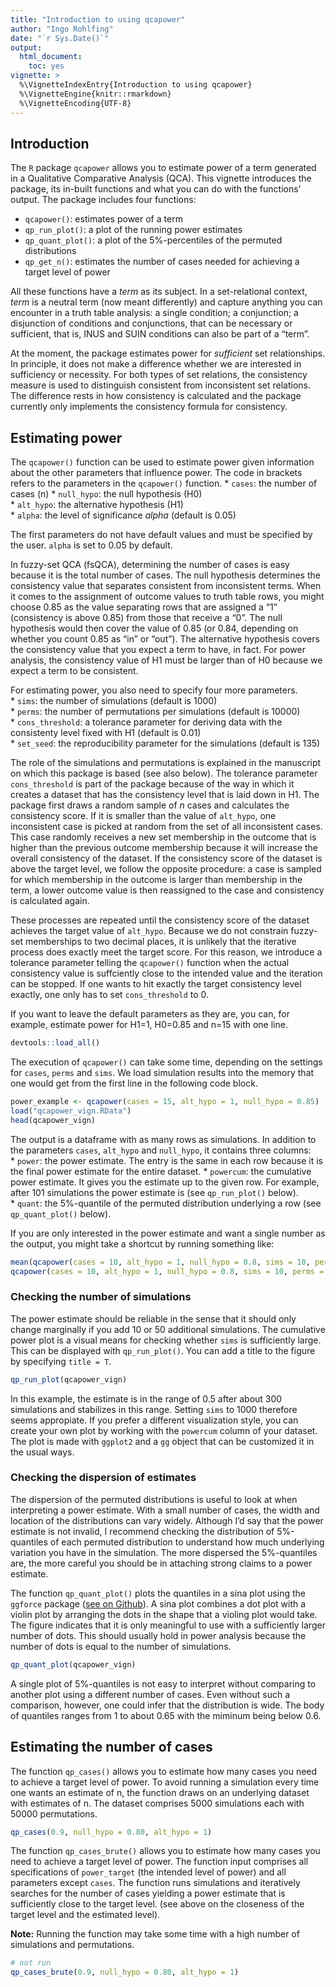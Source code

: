 ```yaml
---
title: "Introduction to using qcapower"
author: "Ingo Rohlfing"
date: "`r Sys.Date()`"
output:
  html_document:
    toc: yes
vignette: >
  %\VignetteIndexEntry{Introduction to using qcapower}
  %\VignetteEngine{knitr::rmarkdown}
  %\VignetteEncoding{UTF-8}
---
```


## Introduction

The `R` package `qcapower` allows you to estimate power of a term generated in a Qualitative Comparative Analysis (QCA). This vignette introduces the package, its in-built functions and what you can do with the functions' output. The package includes four functions:  

* `qcapower()`: estimates power of a term  
* `qp_run_plot()`: a plot of the running power estimates  
* `qp_quant_plot()`: a plot of the 5%-percentiles of the permuted distributions  
* `qp_get_n()`: estimates the number of cases needed for achieving a target level of power

All these functions have a *term* as its subject. In a set-relational context, *term* is a neutral term (now meant differently) and capture anything you can encounter in a truth table analysis: a single condition; a conjunction; a disjunction of conditions and conjunctions, that can be necessary or sufficient, that is, INUS and SUIN conditions can also be part of a "term".

At the moment, the package estimates power for *sufficient* set relationships. In principle, it does not make a difference whether we are interested in sufficiency or necessity. For both types of set relations, the consistency measure is used to distinguish consistent from inconsistent set relations. The difference rests in how consistency is calculated and the package currently only implements the consistency formula for consistency.


## Estimating power

The `qcapower()` function can be used to estimate power given information about the other parameters that influence power. The code in brackets refers to the parameters in the `qcapower()` function.
* `cases`: the number of cases (n)
* `null_hypo`: the null hypothesis (H0)  
* `alt_hypo`: the alternative hypothesis (H1)  
* `alpha`: the level of significance *alpha* (default is 0.05)

The first parameters do not have default values and must be specified by the user. `alpha` is set to 0.05 by default.  

In fuzzy-set QCA (fsQCA), determining the number of cases is easy because it is the total number of cases. The null hypothesis determines the consistency value that separates consistent from inconsistent terms. When it comes to the assignment of outcome values to truth table rows, you might choose 0.85 as the value separating rows that are assigned a "1" (consistency is above 0.85) from those that receive a "0". The null hypothesis would then cover the value of 0.85 (or 0.84, depending on whether you count 0.85 as "in" or "out"). The alternative hypothesis covers the consistency value that you expect a term to have, in fact. For power analysis, the consistency value of H1 must be larger than of H0 because we expect a term to be consistent.

For estimating power, you also need to specify four more parameters.  
* `sims`: the number of simulations (default is 1000)  
* `perms`: the number of permutations per simulations (default is 10000)  
* `cons_threshold`: a tolerance parameter for deriving data with the consistenty level fixed with H1 (default is 0.01)  
* `set_seed`: the reproducibility parameter for the simulations (default is 135)

The role of the simulations and permutations is explained in the manuscript on which this package is based (see also below). The tolerance parameter `cons_threshold` is part of the package because of the way in which it creates a dataset that has the consistency level that is laid down in H1. The package first draws a random sample of *n* cases and calculates the consistency score. If it is smaller than the value of `alt_hypo`, one inconsistent case is picked at random from the set of all inconsistent cases. This case randomly receives a new set membership in the outcome that is higher than the previous outcome membership because it will increase the overall consistency of the dataset. If the consistency score of the dataset is above the target level, we follow the opposite procedure: a case is sampled for which membership in the outcome is larger than membership in the term, a lower outcome value is then reassigned to the case and consistency is calculated again.

These processes are repeated until the consistency score of the dataset achieves the target value of `alt_hypo`. Because we do not constrain fuzzy-set memberships to two decimal places, it is unlikely that the iterative process does exactly meet the target score. For this reason, we introduce a tolerance parameter telling the `qcapower()` function when the actual consistency value is suffciently close to the intended value and the iteration can be stopped. If one wants to hit exactly the target consistency level exactly, one only has to set `cons_threshold` to 0.

If you want to leave the default parameters as they are, you can, for example, estimate power for H1=1, H0=0.85 and n=15 with one line.

```r
devtools::load_all()
```

The execution of `qcapower()` can take some time, depending on the settings for `cases`, `perms` and `sims`. We load simulation results into the memory that one would get from the first line in the following code block.
```r
power_example <- qcapower(cases = 15, alt_hypo = 1, null_hypo = 0.85)
load("qcapower_vign.RData")
head(qcapower_vign)
```

The output is a dataframe with as many rows as simulations. In addition to the parameters `cases`, `alt_hypo` and `null_hypo`, it contains three columns:  
* `power`: the power estimate. The entry is the same in each row because it is the final power estimate for the entire dataset.
* `powercum`: the cumulative power estimate. It gives you the estimate up to the given row. For example, after 101 simulations the power estimate is (see `qp_run_plot()` below).  
* `quant`: the 5%-quantile of the permuted distribution underlying a row (see `qp_quant_plot()` below).

If you are only interested in the power estimate and want a single number as the output, you might take a shortcut by running something like:
```r
mean(qcapower(cases = 10, alt_hypo = 1, null_hypo = 0.8, sims = 10, perms = 1000)$power)
qcapower(cases = 10, alt_hypo = 1, null_hypo = 0.8, sims = 10, perms = 1000)$power[1,]
```

### Checking the number of simulations

The power estimate should be reliable in the sense that it should only change marginally if you add 10 or 50 additional simulations. The cumulative power plot is a visual means for checking whether `sims` is sufficiently large. This can be  displayed with  `qp_run_plot()`. You can add a title to the figure by specifying `title = T`.

```r
qp_run_plot(qcapower_vign)
```

In this example, the estimate is in the range of 0.5 after about 300 simulations and stabilizes in this range. Setting `sims` to 1000 therefore seems appropiate. If you prefer a different visualization style, you can create your own plot by working with the `powercum` column of your dataset. The plot is made with `ggplot2` and a `gg` object that can be customized it in the usual ways. 


### Checking the dispersion of estimates

The dispersion of the permuted distributions is useful to look at when interpreting a power estimate. With a small number of cases, the width and location of the distributions can vary widely. Although I'd say that the power estimate is not invalid, I recommend checking the distribution of 5%-quantiles of each permuted distribution to understand how much underlying variation you have in the simulation. The more dispersed the 5%-quantiles are, the more careful you should be in attaching strong claims to a power estimate.

The function `qp_quant_plot()` plots the quantiles in a sina plot using the `ggforce` package ([see on Github](https://github.com/thomasp85/ggforce)). A sina plot combines a dot plot with a violin plot by arranging the dots in the shape that a violing plot would take. The figure indicates that it is only meaningful to use with a sufficiently larger number of dots. This should usually hold in power analysis because the number of dots is equal to the number of simulations.

```r
qp_quant_plot(qcapower_vign)
```

A single plot of 5%-quantiles is not easy to interpret without comparing to another plot using a different number of cases. Even without such a comparison, however, one could infer that the distribution is wide. The body of quantiles ranges from 1 to about 0.65 with the miminum being below 0.6.


## Estimating the number of cases

The function `qp_cases()` allows you to estimate how many cases you need to achieve a target level of power. To avoid running a simulation every time one wants an estimate of n, the function draws on an underlying dataset with estimates of n. The dataset comprises 5000 simulations each with 50000 permutations.

```r
qp_cases(0.9, null_hypo = 0.80, alt_hypo = 1)
```


The function `qp_cases_brute()` allows you to estimate how many cases you need to achieve a target level of power. The function input comprises all specifications of `power_target` (the intended level of power) and all parameters except `cases`. The function runs simulations and iteratively searches for the number of cases yielding a power estimate that is sufficiently close to the target level. (see above on the closeness of the target level and the estimated level).

**Note:** Running the function may take some time with a high number of simulations and permutations.

```r
# not run
qp_cases_brute(0.9, null_hypo = 0.80, alt_hypo = 1)
```
